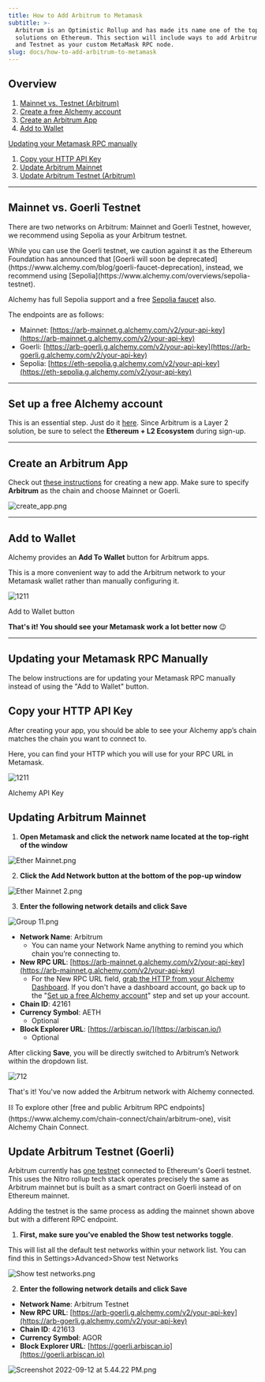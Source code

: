 ```yaml
---
title: How to Add Arbitrum to Metamask
subtitle: >-
  Arbitrum is an Optimistic Rollup and has made its name one of the top Layer 2
  solutions on Ethereum. This section will include ways to add Arbitrum Mainnet
  and Testnet as your custom MetaMask RPC node.
slug: docs/how-to-add-arbitrum-to-metamask
---
```



## Overview

1. [Mainnet vs. Testnet (Arbitrum)](https://docs.alchemy.com/alchemy/guides/connecting-metamask-to-alchemy/how-to-add-arbitrum-to-metamask#mainnet-vs.-arbitrum-testnet)
2. [Create a free Alchemy account](https://alchemy.com/?a=991c4e82df)
3. [Create an Arbitrum App](https://docs.alchemy.com/alchemy/guides/connecting-metamask-to-alchemy/how-to-add-arbitrum-to-metamask#create-an-arbitrum-app)
4. [Add to Wallet](https://docs.alchemy.com/alchemy/guides/connecting-metamask-to-alchemy/how-to-add-arbitrum-to-metamask#add-to-wallet)

[Updating your Metamask RPC manually](https://docs.alchemy.com/alchemy/guides/connecting-metamask-to-alchemy/how-to-add-arbitrum-to-metamask#updating-your-metamask-rpc-manually)

1. [Copy your HTTP API Key](https://docs.alchemy.com/alchemy/guides/connecting-metamask-to-alchemy/how-to-add-arbitrum-to-metamask#copy-your-http-api-key)
2. [Update Arbitrum Mainnet](https://docs.alchemy.com/alchemy/guides/connecting-metamask-to-alchemy/how-to-add-arbitrum-to-metamask#updating-arbitrum-mainnet)
3. [Update Arbitrum Testnet (Arbitrum)](https://docs.alchemy.com/alchemy/guides/connecting-metamask-to-alchemy/how-to-add-arbitrum-to-metamask#update-arbitrum-testnet-arbitrum)

***

## Mainnet vs. Goerli Testnet

There are two networks on Arbitrum: Mainnet and Goerli Testnet, however, we recommend using Sepolia as your Arbitrum testnet.

<Warning>
  While you can use the Goerli testnet, we caution against it as the Ethereum Foundation has announced that [Goerli will soon be deprecated](https://www.alchemy.com/blog/goerli-faucet-deprecation), instead, we recommend using [Sepolia](https://www.alchemy.com/overviews/sepolia-testnet).

  Alchemy has full Sepolia support and a free [Sepolia faucet](https://sepoliafaucet.com/) also.
</Warning>

The endpoints are as follows:

* Mainnet: [https://arb-mainnet.g.alchemy.com/v2/your-api-key](https://arb-mainnet.g.alchemy.com/v2/your-api-key)
* Goerli: [https://arb-goerli.g.alchemy.com/v2/your-api-key](https://arb-goerli.g.alchemy.com/v2/your-api-key)
* Sepolia: [https://eth-sepolia.g.alchemy.com/v2/your-api-key](https://eth-sepolia.g.alchemy.com/v2/your-api-key)

***

## Set up a free Alchemy account

This is an essential step. Just do it [here](https://alchemy.com/?a=991c4e82df). Since Arbitrum is a Layer 2 solution, be sure to select the **Ethereum + L2 Ecosystem** during sign-up.

***

## Create an Arbitrum App

Check out [these instructions](https://docs.alchemy.com/alchemy/introduction/getting-started#1.create-an-alchemy-key) for creating a new app. Make sure to specify **Arbitrum** as the chain and choose Mainnet or Goerli.

![](/images/108a774-create_app.png "create_app.png")

***

## Add to Wallet

Alchemy provides an **Add To Wallet** button for Arbitrum apps.

This is a more convenient way to add the Arbitrum network to your Metamask wallet rather than manually configuring it.

![1211](/images/72e9ae7-Arbituim.png "Arbituim.png")

Add to Wallet button

**That's it! You should see your Metamask work a lot better now** 😉

***

## Updating your Metamask RPC Manually

The below instructions are for updating your Metamask RPC manually instead of using the "Add to Wallet" button.

## Copy your HTTP API Key

After creating your app, you should be able to see your Alchemy app’s chain matches the chain you want to connect to.

Here, you can find your HTTP which you will use for your RPC URL in Metamask.

![1211](/images/2bf06f0-The_chain.png "The chain.png")

Alchemy API Key

## Updating Arbitrum Mainnet

1. **Open Metamask and click the network name located at the top-right of the window**

![](/images/eec1483-Ether_Mainnet.png "Ether Mainnet.png")

2. **Click the Add Network button at the bottom of the pop-up window**

![](/images/d025cdf-Ether_Mainnet_2.png "Ether Mainnet 2.png")

3. **Enter the following network details and click Save**

![](/images/6ca2538-Group_11.png "Group 11.png")

* **Network Name**: Arbitrum
  * You can name your Network Name anything to remind you which chain you’re connecting to.
* **New RPC URL**: [https://arb-mainnet.g.alchemy.com/v2/your-api-key](https://arb-mainnet.g.alchemy.com/v2/your-api-key)
  * For the New RPC URL field, [grab the HTTP from your Alchemy Dashboard](https://docs.alchemy.com/alchemy/guides/connecting-metamask-to-alchemy/how-to-add-arbitrum-to-metamask#copy-your-http-api-key). If you don't have a dashboard account, go back up to the "[Set up a free Alchemy account](https://alchemy.com/?a=991c4e82df)" step and set up your account.
* **Chain ID**: 42161
* **Currency Symbol**: AETH
  * Optional
* **Block Explorer URL**: [https://arbiscan.io/](https://arbiscan.io/)
  * Optional

After clicking **Save**, you will be directly switched to Arbitrum’s Network within the dropdown list.

![712](/images/ae6d145-Big_pic.png "Big pic.png")

That's it! You've now added the Arbitrum network with Alchemy connected.

<Info>
  ⛓️ To explore other [free and public Arbitrum RPC endpoints](https://www.alchemy.com/chain-connect/chain/arbitrum-one), visit Alchemy Chain Connect.
</Info>

## Update Arbitrum Testnet (Goerli)

Arbitrum currently has [one testnet](https://developer.offchainlabs.com/docs/public_testnet) connected to Ethereum's Goerli testnet. This uses the Nitro rollup tech stack operates precisely the same as Arbitrum mainnet but is built as a smart contract on Goerli instead of on Ethereum mainnet.

Adding the testnet is the same process as adding the mainnet shown above but with a different RPC endpoint.

1. **First, make sure you’ve enabled the Show test networks toggle**.

This will list all the default test networks within your network list. You can find this in Settings>Advanced>Show test Networks

![](/images/b4a6284-Show_test_networks.png "Show test networks.png")

2. **Enter the following network details and click Save**

* **Network Name**: Arbitrum Testnet
* **New RPC URL**: [https://arb-goerli.g.alchemy.com/v2/your-api-key](https://arb-goerli.g.alchemy.com/v2/your-api-key)
* **Chain ID**: 421613
* **Currency Symbol**: AGOR
* **Block Explorer URL**: [https://goerli.arbiscan.io](https://goerli.arbiscan.io)

![](/images/ae525d8-Screenshot_2022-09-12_at_5.44.22_PM.png "Screenshot 2022-09-12 at 5.44.22 PM.png")
